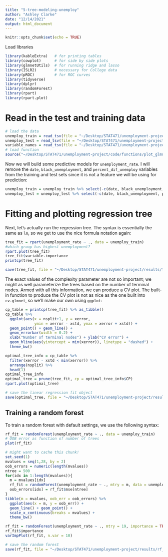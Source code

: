 ```yaml
---
title: "5-tree-modeling-unemploy"
author: "Ashley Clarke"
date: "12/14/2021"
output: html_document
---
```


```r
knitr::opts_chunk$set(echo = TRUE)
```

Load libraries
```r
library(kableExtra)   # for printing tables
library(cowplot)      # for side by side plots
library(glmnetUtils)  # for running ridge and lasso
library(ISLR2)        # necessary for College data 
library(pROC)         # for ROC curves
library(tidyverse)  
library(dplyr)
library(randomForest)        
library(rpart)             
library(rpart.plot)        
```

# Read in the test and training data

```r
# load the data
unemploy_train = read_tsv(file = "~/Desktop/STAT471/unemployment-project/data/clean/econ_train.tsv")
unemploy_test = read_tsv(file = "~/Desktop/STAT471/unemployment-project/data/clean/econ_test.tsv")
variable_names = read_tsv(file = "~/Desktop/STAT471/unemployment-project/data/clean/var_names.tsv")
# load function
source("~/Desktop/STAT471/unemployment-project/code/functions/plot_glmnet.R")
```

Now we will build some predictive models for `unemployment_rate`. I will remove the `date`, `black_unemployment`, and `percent_dif_unemploy` variables from the training and test sets since it is not a feature we will be using for prediction:
```r
unemploy_train = unemploy_train %>% select(-c(date, black_unemployment, percent_dif_unemploy))
unemploy_test = unemploy_test %>% select(-c(date, black_unemployment, percent_dif_unemploy))
```

# Fitting and plotting regression tree

Next, let's actually run the regression tree. The syntax is essentially the same as `lm`, so we get to use the nice formula notation again:
```r
tree_fit = rpart(unemployment_rate ~ ., data = unemploy_train)
#which group has highest unemployment?
rpart.plot(tree_fit)
tree_fit$variable.importance
printcp(tree_fit)

save(tree_fit, file = "~/Desktop/STAT471/unemployment-project/results/tree_fit.Rda")
```
The exact values of the complexity parameter are not so important; we might as well parameterize the trees based on the number of terminal nodes. Armed with all this information, we can produce a CV plot. The built-in function to produce the CV plot is not as nice as the one built into `cv.glmnet`, so we'll make our own using `ggplot`:
```r
cp_table = printcp(tree_fit) %>% as_tibble()
cp_table %>% 
  ggplot(aes(x = nsplit+1, y = xerror, 
             ymin = xerror - xstd, ymax = xerror + xstd)) + 
  geom_point() + geom_line() +
  geom_errorbar(width = 0.2) +
  xlab("Number of terminal nodes") + ylab("CV error") + 
  geom_hline(aes(yintercept = min(xerror)), linetype = "dashed") + 
  theme_bw()

optimal_tree_info = cp_table %>% 
  filter(xerror - xstd < min(xerror)) %>% 
  arrange(nsplit) %>% 
  head(1)
optimal_tree_info
optimal_tree = prune(tree_fit, cp = optimal_tree_info$CP)
rpart.plot(optimal_tree)

# save the linear regression fit object
save(optimal_tree, file = "~/Desktop/STAT471/unemployment-project/results/optimal_tree.Rda")
```

## Training a random forest

To train a random forest with default settings, we use the following syntax:
```r
rf_fit = randomForest(unemployment_rate ~ ., data = unemploy_train)
# OOB error as function of number of trees 
plot(rf_fit)

# might want to cache this chunk!
set.seed(1)
mvalues = seq(1,28, by = 2)
oob_errors = numeric(length(mvalues))
ntree = 500
for(idx in 1:length(mvalues)){
  m = mvalues[idx]
  rf_fit = randomForest(unemployment_rate ~ ., mtry = m, data = unemploy_train)
  oob_errors[idx] = rf_fit$mse[ntree]
}
tibble(m = mvalues, oob_err = oob_errors) %>%
  ggplot(aes(x = m, y = oob_err)) + 
  geom_line() + geom_point() + 
  scale_x_continuous(breaks = mvalues) +
  theme_bw()

rf_fit = randomForest(unemployment_rate ~ ., mtry = 19, importance = TRUE, data = unemploy_train)
rf_fit$importance
varImpPlot(rf_fit, n.var = 10)

# save the random forest
save(rf_fit, file = "~/Desktop/STAT471/unemployment-project/results/rf_fit.Rda")
```
